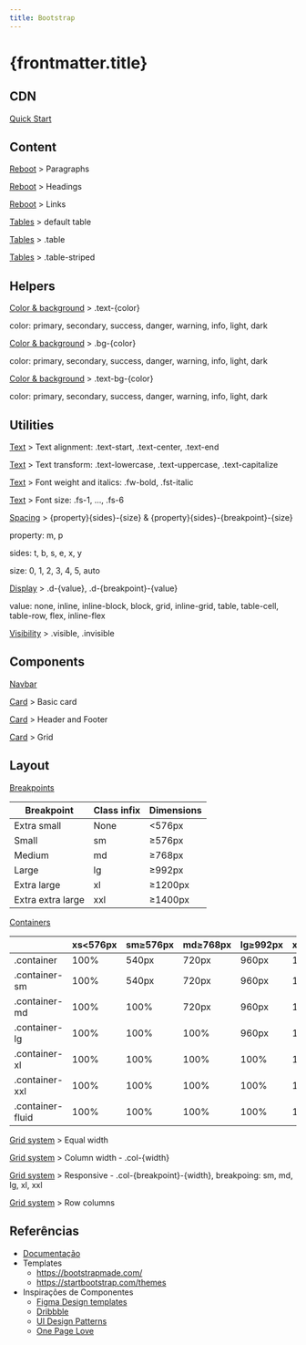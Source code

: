 ```yaml
---
title: Bootstrap
---
```



# {frontmatter.title}

## CDN

[Quick Start](https://getbootstrap.com/docs/5.3/getting-started/introduction/#quick-start)

<CodeHtmlPreview src="/codes/package/bootstrap/docs/cdn" onlyBody={false} />

## Content

[Reboot](https://getbootstrap.com/docs/5.3/content/reboot/) > Paragraphs

<CodeHtmlPreview src="/codes/package/bootstrap/docs/content-reboot-paragraphs" />

[Reboot](https://getbootstrap.com/docs/5.3/content/reboot/) > Headings

<CodeHtmlPreview src="/codes/package/bootstrap/docs/content-reboot-headings" />

[Reboot](https://getbootstrap.com/docs/5.3/content/reboot/) > Links

<CodeHtmlPreview src="/codes/package/bootstrap/docs/content-reboot-links" />

[Tables](https://getbootstrap.com/docs/5.3/content/tables/) > default table

<CodeHtmlPreview src="/codes/package/bootstrap/docs/content-tables-default" />

[Tables](https://getbootstrap.com/docs/5.3/content/tables/) > .table

<CodeHtmlPreview src="/codes/package/bootstrap/docs/content-tables-table" />

[Tables](https://getbootstrap.com/docs/5.3/content/tables/) > .table-striped

<CodeHtmlPreview src="/codes/package/bootstrap/docs/content-tables-striped" class="border-8 border-sky-500" />

## Helpers

[Color & background](https://getbootstrap.com/docs/5.3/helpers/color-background/) > .text-\{color\}

color: primary, secondary, success, danger, warning, info, light, dark

<CodeHtmlPreview src="/codes/package/bootstrap/docs/helpers-color-text" />

[Color & background](https://getbootstrap.com/docs/5.3/helpers/color-background/) > .bg-\{color\}

color: primary, secondary, success, danger, warning, info, light, dark

<CodeHtmlPreview src="/codes/package/bootstrap/docs/helpers-color-bg" />

[Color & background](https://getbootstrap.com/docs/5.3/helpers/color-background/) > .text-bg-\{color\}

color: primary, secondary, success, danger, warning, info, light, dark

<CodeHtmlPreview src="/codes/package/bootstrap/docs/helpers-color-text-bg" />

## Utilities

[Text](https://getbootstrap.com/docs/5.3/utilities/text/) > Text alignment: .text-start, .text-center, .text-end

<CodeHtmlPreview src="/codes/package/bootstrap/docs/utilities-text-alignment" />

[Text](https://getbootstrap.com/docs/5.3/utilities/text/) > Text transform: .text-lowercase, .text-uppercase, .text-capitalize

<CodeHtmlPreview src="/codes/package/bootstrap/docs/utilities-text-transform" />

[Text](https://getbootstrap.com/docs/5.3/utilities/text/) > Font weight and italics: .fw-bold, .fst-italic

<CodeHtmlPreview src="/codes/package/bootstrap/docs/utilities-font-weight-italic" />

[Text](https://getbootstrap.com/docs/5.3/utilities/text/) > Font size: .fs-1, ..., .fs-6

<CodeHtmlPreview src="/codes/package/bootstrap/docs/utilities-font-size" />

[Spacing](https://getbootstrap.com/docs/5.3/utilities/spacing/) > \{property\}\{sides\}-\{size\} & \{property\}\{sides\}-\{breakpoint\}-\{size\}

property: m, p

sides: t, b, s, e, x, y

size: 0, 1, 2, 3, 4, 5, auto

<CodeHtmlPreview src="/codes/package/bootstrap/docs/utilities-spacing" />

[Display](https://getbootstrap.com/docs/5.3/utilities/display/) > .d-\{value\}, .d-\{breakpoint\}-\{value\}

value: none, inline, inline-block, block, grid, inline-grid, table, table-cell, table-row, flex, inline-flex

<CodeHtmlPreview src="/codes/package/bootstrap/docs/utilities-display" />

[Visibility](https://getbootstrap.com/docs/5.3/utilities/visibility/) > .visible, .invisible

<CodeHtmlPreview src="/codes/package/bootstrap/docs/utilities-visibility" />

## Components

[Navbar](https://getbootstrap.com/docs/5.3/components-navbar)

<CodeHtmlPreview src="/codes/package/bootstrap/docs/components-navbar/" />

[Card](https://getbootstrap.com/docs/5.3/components/card/) > Basic card

<CodeHtmlPreview src="/codes/package/bootstrap/docs/components-card-simple" />

[Card](https://getbootstrap.com/docs/5.3/components/card/) > Header and Footer

<CodeHtmlPreview src="/codes/package/bootstrap/docs/components-card-header-footer" />

[Card](https://getbootstrap.com/docs/5.3/components/card/) > Grid

<CodeHtmlPreview src="/codes/package/bootstrap/docs/components-card-grid" />

## Layout

[Breakpoints](https://getbootstrap.com/docs/5.3/layout/breakpoints/)

| Breakpoint        | Class infix | Dimensions |
| ----------------- | ----------- | ---------- |
| Extra small       | None        | \<576px    |
| Small             | sm          | ≥576px     |
| Medium            | md          | ≥768px     |
| Large             | lg          | ≥992px     |
| Extra large       | xl          | ≥1200px    |
| Extra extra large | xxl         | ≥1400px    |

[Containers](https://getbootstrap.com/docs/5.3/layout/containers/)

|                  | xs&lt;576px | sm≥576px | md≥768px | lg≥992px | xl≥1200px | xxl≥1400px |
|------------------|-----------|----------|----------|----------|-----------|------------|
| .container       | 100%      | 540px    | 720px    | 960px    | 1140px    | 1320px     |
| .container-sm    | 100%      | 540px    | 720px    | 960px    | 1140px    | 1320px     |
| .container-md    | 100%      | 100%     | 720px    | 960px    | 1140px    | 1320px     |
| .container-lg    | 100%      | 100%     | 100%     | 960px    | 1140px    | 1320px     |
| .container-xl    | 100%      | 100%     | 100%     | 100%     | 1140px    | 1320px     |
| .container-xxl   | 100%      | 100%     | 100%     | 100%     | 100%      | 1320px     |
| .container-fluid | 100%      | 100%     | 100%     | 100%     | 100%      | 100%       |



[Grid system](https://getbootstrap.com/docs/5.3/layout/grid/) > Equal width

<CodeHtmlPreview src="/codes/package/bootstrap/docs/layout-grid-equal-width" />

[Grid system](https://getbootstrap.com/docs/5.3/layout/grid/) > Column width - .col-\{width\}

<CodeHtmlPreview src="/codes/package/bootstrap/docs/layout-grid-column-width" />

[Grid system](https://getbootstrap.com/docs/5.3/layout/grid/) > Responsive - .col-\{breakpoint\}-\{width\}, breakpoing: sm, md, lg, xl, xxl

<CodeHtmlPreview src="/codes/package/bootstrap/docs/layout-grid-responsive" />

[Grid system](https://getbootstrap.com/docs/5.3/layout/grid/) > Row columns

<CodeHtmlPreview src="/codes/package/bootstrap/docs/layout-grid-row-columns" />

## Referências

- [Documentação](https://getbootstrap.com/docs/)
- Templates
  - https://bootstrapmade.com/
  - https://startbootstrap.com/themes
- Inspirações de Componentes
  - [Figma Design templates](https://www.figma.com/community/design-templates)
  - [Dribbble](https://dribbble.com/)
  - [UI Design Patterns](https://pageflows.com/)
  - [One Page Love](https://onepagelove.com/inspiration)
